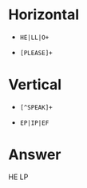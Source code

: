 # Horizontal
  
  * `HE|LL|O+`
  
  * `[PLEASE]+`
  
# Vertical

  * `[^SPEAK]+`
  
  * `EP|IP|EF`
  
# Answer

HE
LP